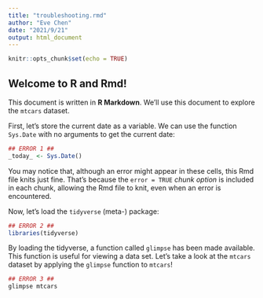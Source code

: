```yaml
---
title: "troubleshooting.rmd"
author: "Eve Chen"
date: "2021/9/21"
output: html_document
---
```


```r
knitr::opts_chunk$set(echo = TRUE)
```

## Welcome to R and Rmd!

This document is written in **R Markdown**. We'll use this document to explore the `mtcars` dataset.

First, let's store the current date as a variable. We can use the function `Sys.Date` with no arguments to get the current date:

```r
## ERROR 1 ##
_today_ <- Sys.Date()
```

You may notice that, although an error might appear in these cells, this Rmd file knits just fine. That's because the `error = TRUE` _chunk option_ is included in each chunk, allowing the Rmd file to knit, even when an error is encountered.

Now, let's load the `tidyverse` (meta-) package:

```r
## ERROR 2 ##
libraries(tidyverse)
```

By loading the tidyverse, a function called `glimpse` has been made available. This function is useful for viewing a data set. Let's take a look at the `mtcars` dataset by applying the `glimpse` function to `mtcars`!

```r
## ERROR 3 ##
glimpse mtcars
```